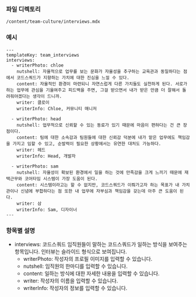 <!-- Custom-MDX-Documentation.mdx -->

### 파일 디렉토리

`/content/team-culture/interviews.mdx`

### 예시

```
---
templateKey: team_interviews
interviews:
  - writerPhoto: chloe
    nutshell: 자율적으로 업무를 보는 문화가 자율성을 추구하는 교육관과 동일하다는 점에서 코드스쿼드가 지향하는 가치에 대한 진심을 느낄 수 있다.
    content: 자율적인 환경이 마련되니 자연스럽게 다른 가치들도 실천하게 된다. 서로가 하는 업무에 관심을 기울여주고 피드백을 주면, 그걸 받으면서 내가 받은 만큼 더 잘해서 돌려줘야겠다는 생각이 드니까.
    writer: 클로이
    writerInfo: Chloe, 커뮤니티 매니저

  - writerPhoto: head
    nutshell: 업무적으로 신뢰할 수 있는 동료가 있기 때문에 마음이 편하다는 건 큰 장점이다.
    content: 팀에 대한 소속감과 팀원들에 대한 신뢰감 덕분에 내가 맡은 업무에도 책임감을 가지고 임할 수 있고, 순발력이 필요한 상황에서는 유연한 대처도 가능하다.
    writer: 헤드
    writerInfo: Head, 개발자

  - writerPhoto: sam
    nutshell: 자율성이 확보된 환경에서 일을 하는 것에 만족감을 크게 느끼기 때문에 재택근무와 코어타임 시스템이 가장 도움이 된다.
    content: 시스템이라고는 할 수 없지만, 코드스쿼드가 이뤄가고자 하는 목표가 내 가치관이나 신념에 부합하다는 점 또한 내 업무에 자부심과 책임감을 갖는데 아주 큰 도움이 된다.
    writer: 삼
    writerInfo: Sam, 디자이너
---

```

### 항목별 설명

- interviews: 코드스쿼드 임직원들이 말하는 코드스쿼드가 일하는 방식을 보여주는 항목입니다. 인터뷰는 슬라이드 형식으로 보여집니다.
  - writerPhoto: 작성자의 프로필 이미지를 입력할 수 있습니다.
  - nutshell: 임직원의 한마디를 입력할 수 있습니다.
  - content: 일하는 방식에 대한 자세한 내용을 입력할 수 있습니다.
  - writer: 작성자의 이름을 입력할 수 있습니다.
  - writerInfo: 작성자의 정보를 입력할 수 있습니다.

